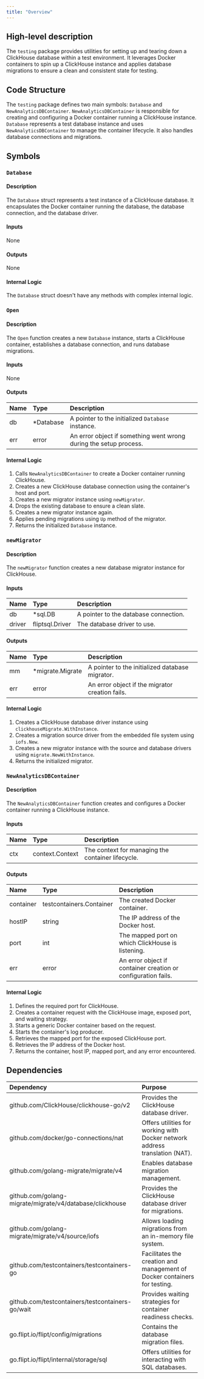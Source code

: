 ```yaml
---
title: "Overview"
---
```


## High-level description
The `testing` package provides utilities for setting up and tearing down a ClickHouse database within a test environment. It leverages Docker containers to spin up a ClickHouse instance and applies database migrations to ensure a clean and consistent state for testing.

## Code Structure
The `testing` package defines two main symbols: `Database` and `NewAnalyticsDBContainer`. `NewAnalyticsDBContainer` is responsible for creating and configuring a Docker container running a ClickHouse instance. `Database` represents a test database instance and uses `NewAnalyticsDBContainer` to manage the container lifecycle. It also handles database connections and migrations.

## Symbols

### `Database`
#### Description
The `Database` struct represents a test instance of a ClickHouse database. It encapsulates the Docker container running the database, the database connection, and the database driver.

#### Inputs
None

#### Outputs
None

#### Internal Logic
The `Database` struct doesn't have any methods with complex internal logic.

### `Open`
#### Description
The `Open` function creates a new `Database` instance, starts a ClickHouse container, establishes a database connection, and runs database migrations.

#### Inputs
None

#### Outputs
| Name | Type | Description |
|:-----|:-----|:------------|
| db | \*Database | A pointer to the initialized `Database` instance. |
| err | error | An error object if something went wrong during the setup process. |

#### Internal Logic
1. Calls `NewAnalyticsDBContainer` to create a Docker container running ClickHouse.
2. Creates a new ClickHouse database connection using the container's host and port.
3. Creates a new migrator instance using `newMigrator`.
4. Drops the existing database to ensure a clean slate.
5. Creates a new migrator instance again.
6. Applies pending migrations using `Up` method of the migrator.
7. Returns the initialized `Database` instance.

### `newMigrator`
#### Description
The `newMigrator` function creates a new database migrator instance for ClickHouse.

#### Inputs
| Name | Type | Description |
|:-----|:-----|:------------|
| db | \*sql.DB | A pointer to the database connection. |
| driver | fliptsql.Driver | The database driver to use. |

#### Outputs
| Name | Type | Description |
|:-----|:-----|:------------|
| mm | \*migrate.Migrate | A pointer to the initialized database migrator. |
| err | error | An error object if the migrator creation fails. |

#### Internal Logic
1. Creates a ClickHouse database driver instance using `clickhouseMigrate.WithInstance`.
2. Creates a migration source driver from the embedded file system using `iofs.New`.
3. Creates a new migrator instance with the source and database drivers using `migrate.NewWithInstance`.
4. Returns the initialized migrator.

### `NewAnalyticsDBContainer`
#### Description
The `NewAnalyticsDBContainer` function creates and configures a Docker container running a ClickHouse instance.

#### Inputs
| Name | Type | Description |
|:-----|:-----|:------------|
| ctx | context.Context | The context for managing the container lifecycle. |

#### Outputs
| Name | Type | Description |
|:-----|:-----|:------------|
| container | testcontainers.Container | The created Docker container. |
| hostIP | string | The IP address of the Docker host. |
| port | int | The mapped port on which ClickHouse is listening. |
| err | error | An error object if container creation or configuration fails. |

#### Internal Logic
1. Defines the required port for ClickHouse.
2. Creates a container request with the ClickHouse image, exposed port, and waiting strategy.
3. Starts a generic Docker container based on the request.
4. Starts the container's log producer.
5. Retrieves the mapped port for the exposed ClickHouse port.
6. Retrieves the IP address of the Docker host.
7. Returns the container, host IP, mapped port, and any error encountered.

## Dependencies
| Dependency | Purpose |
|:-----------|:--------|
| github.com/ClickHouse/clickhouse-go/v2 | Provides the ClickHouse database driver. |
| github.com/docker/go-connections/nat | Offers utilities for working with Docker network address translation (NAT). |
| github.com/golang-migrate/migrate/v4 | Enables database migration management. |
| github.com/golang-migrate/migrate/v4/database/clickhouse | Provides the ClickHouse database driver for migrations. |
| github.com/golang-migrate/migrate/v4/source/iofs | Allows loading migrations from an in-memory file system. |
| github.com/testcontainers/testcontainers-go | Facilitates the creation and management of Docker containers for testing. |
| github.com/testcontainers/testcontainers-go/wait | Provides waiting strategies for container readiness checks. |
| go.flipt.io/flipt/config/migrations | Contains the database migration files. |
| go.flipt.io/flipt/internal/storage/sql | Offers utilities for interacting with SQL databases. |


